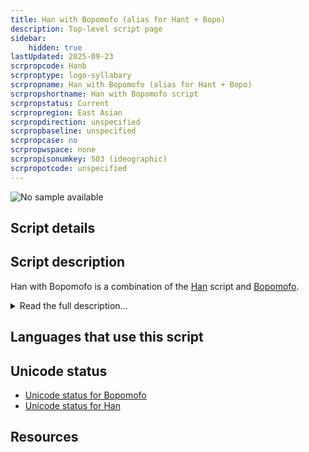 ```yaml
---
title: Han with Bopomofo (alias for Hant + Bopo)
description: Top-level script page
sidebar:
    hidden: true
lastUpdated: 2025-09-23
scrpropcode: Hanb
scrproptype: logo-syllabary
scrpropname: Han with Bopomofo (alias for Hant + Bopo)
scrpropshortname: Han with Bopomofo script
scrpropstatus: Current
scrpropregion: East Asian
scrpropdirection: unspecified
scrpropbaseline: unspecified
scrpropcase: no
scrpropwspace: none
scrpropisonumkey: 503 (ideographic)
scrpropotcode: unspecified
---
```



![No sample available](../images/nosample.png)



## Script details

<ScriptDetails />

## Script description

Han with Bopomofo is a combination of the [Han](/scrlang/scripts/hani) script and [Bopomofo](/scrlang/scripts/bopo).

<details>
<summary>Read the full description...</summary>Bopomofo is often used to annotate the pronunciation of Han characters. When the two scripts are used together they are called Han with Bopomofo.
</details>

## Languages that use this script

<WsList script='Hanb' wsMax='5' />

## Unicode status

- [Unicode status for Bopomofo](/scrlang/unicode/bopo-unicode)
- [Unicode status for Han](/scrlang/unicode/hani-unicode)


## Resources

<ScriptResources detailSummary='seemore' />

